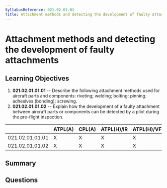 ```yaml
---
SyllabusReference: 021.02.01.01
Title: Attachment methods and detecting the development of faulty attachments
---
```


# Attachment methods and detecting the development of faulty attachments

## Learning Objectives

1. **021.02.01.01.01** -- Describe the following attachment methods used for
   aircraft parts and components: riveting; welding; bolting; pinning; adhesives
   (bonding); screwing.
2. **021.02.01.01.02** -- Explain how the development of a faulty attachment
   between aircraft parts or components can be detected by a pilot during the
   pre-flight inspection.

|                 | ATPL(A) | CPL(A) | ATPL(H)/IR | ATPL(H)/VFR | CPL(H) | IR  | CBIR(A) |
| --------------- | ------- | ------ | ---------- | ----------- | ------ | --- | ------- |
| 021.02.01.01.01 | X       | X      | X          | X           | X      |     |         |
| 021.02.01.01.02 | X       | X      | X          | X           | X      |     |         |

## Summary

## Questions

